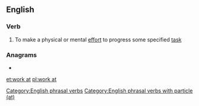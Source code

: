 ==English==

===Verb===
{{en-verb|works at|working at|worked at|head=[[work]] [[at]]}}

# {{lb|en|transitive}} To make a physical or mental [[effort]] to progress some specified [[task]]

===Anagrams===
* {{l|en|at work}}

[[Category:English phrasal verbs]]
[[Category:English phrasal verbs with particle (at)]]

[[et:work at]]
[[pl:work at]]